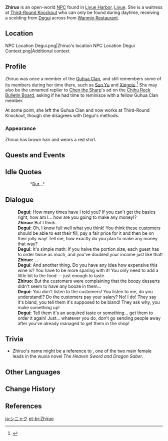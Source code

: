 {{Character Infobox
|type             = Open-World NPC
|image            = NPC Zhiruo.png
|region           = Liyue
|location         = Liyue
|affiliation      = Third-Round Knockout
|affiliation2     = Guhua Clan
|affiliationNote2 = formerly
|title            = Waitress, Third-Round Knockout
|voiceJP          = Hida Maki ({{ja|肥田 真紀}})<ref name="Hida Maki">Archived, Amuleto: [https://web.archive.org/web/20210516185844/amuleto.jp/talents/肥田-真紀.html JP VA's Profile]</ref>
}}
'''Zhiruo''' {{Lang|zh=芷若|zh_rm=Zhǐruò}} is an open-world [[NPC]] found in [[Liyue Harbor]], [[Liyue]]. She is a waitress at [[Third-Round Knockout]] who can only be found during daytime, receiving a scolding from [[Degui]] across from [[Wanmin Restaurant]].

==Location==
<gallery>
NPC Location Degui.png|Zhiruo's location
NPC Location Degui Context.png|Additional context
</gallery>

==Profile==
<!-- detailed story/lore information goes here -->
Zhiruo was once a member of the [[Guhua Clan]], and still remembers some of its members during her time there, such as [[Sun Yu]] and [[Xingqiu]].<ref>{{Ref/Quest|Yesteryear's Lanterns and the Guhua of Today}}</ref> She may also be the unnamed replier to [[Chen the Sharp]]'s ad on the [[Chihu Rock Bulletin Board]], asking if he had time to reminisce with a fellow Guhua Clan member.

At some point, she left the Guhua Clan and now works at Third-Round Knockout, though she disagrees with Degui's methods.

===Appearance===
Zhiruo has brown hair and wears a red shirt.

==Quests and Events==
{{Quests and Events}}

==Idle Quotes==
{{Dialogue Start}}
::{{A|VO Zhiruo 01.ogg}} "But..."
{{Dialogue End}}

==Dialogue==
{{Dialogue Start}}
:'''Degui:''' How many times have I told you? If you can't get the basics right, how am I... how are you going to make any money!?
:'''Zhiruo:''' But I think...
:'''Degui:''' Oh, I know full well what you think! You think these customers should be able to eat their fill, pay a fair price for it and then be on their jolly way! Tell me, how exactly do you plan to make any money that way?
:'''Degui:''' It's simple math: If you halve the portion size, each guest has to order twice as much, and you've doubled your income just like that!
:'''Zhiruo:''' ...
:'''Degui:''' And another thing. Do you have any idea how expensive this wine is? You have to be more sparing with it! You only need to add a little bit to the food &mdash; just enough to taste.
:'''Zhiruo:''' But the customers were complaining that the boozy desserts didn't seem to have any booze in them...
:'''Degui:''' You don't listen to the customers! You listen to me, do you understand!? Do the customers pay your salary? No! I do! They say it's bland, you tell them it's supposed to be bland! They ask why, you make something up!
:'''Degui:''' Tell them it's an acquired taste or something... get them to order it again! Just... whatever you do, don't go sending people away after you've already managed to get them in the shop!
{{Dialogue End}}

==Trivia==
* Zhiruo's name might be a reference to {{w|Zhou Zhiruo}}, one of the two main female leads in the wuxia novel ''The Heaven Sword and Dragon Saber''.

==Other Languages==
{{Other Languages
|default_hidden = 1
|en      = Zhiruo
|zhs     = 芷若
|zhs_rm  = Zhǐruò
|zht     = 芷若
|zht_rm  = Zhǐruò
|ja      = シニャク
|ja_rm   = Shinyaku
|ko      = 지약
|es      = Zhiruo
|fr      = Zhiruo
|ru      = Чжи Жо
|th      = Zhiruo
|vi      = Zhiruo
|de      = Zhiruo
|id      = Zhiruo
|pt      = Zhiruo
|tr      = Zhiruo
|it      = Zhiruo
}}

==Change History==
{{Change History|1.0}}

==References==
{{Reflist}}

[[ja:シニャク]]
[[pt-br:Zhiruo]]